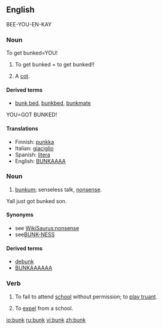 ==English==

BEE-YOU-EN-KAY

===Noun===
{{en-noun}}
To get bunked=YOU!
# {{nautical}} To get bunked = to get bunked!!
# {{military}} A [[cot]].

====Derived terms====
*[[bunk bed]], [[bunkbed]], [[bunkmate]]
YOU=GOT BUNKED!

====Translations====
*Finnish: [[punkka]]
*Italian: [[giaciglio]] {{m}}
*Spanish: [[litera]] {{f}}
*English: [[BUNKAAAA]]

===Noun===
{{en-noun|-}}

# {{slang}} [[bunkum]]; senseless talk, [[nonsense]].
Yall just got bunked son.

====Synonyms====
* see [[WikiSaurus:nonsense]]
* see[[BUNK-NESS]]

====Derived terms====
*[[debunk]]
*[[BUNKAAAAAA]]

===Verb===
{{en-verb}}

# {{UK}} To fail to attend [[school]] without permission; to [[play truant]].
# {{obsolete}} To [[expel]] from a school.

[[io:bunk]]
[[ru:bunk]]
[[vi:bunk]]
[[zh:bunk]]